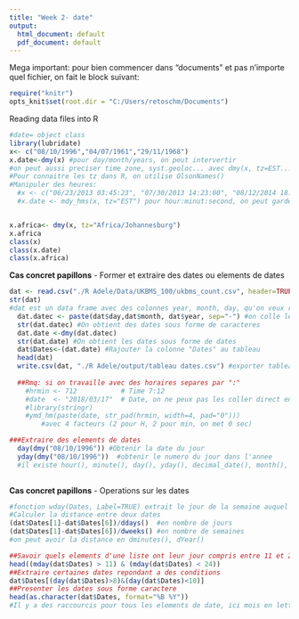 ```yaml
---
title: "Week 2- date"
output:
  html_document: default
  pdf_document: default
---
```


Mega important: pour bien commencer dans "documents" et pas n'importe quel fichier, on fait le block suivant:
```r
require("knitr")
opts_knit$set(root.dir = "C:/Users/retoschm/Documents")
```
Reading data files into R
```r
#date= object class
library(lubridate)
x<- c("08/10/1996","04/07/1961","29/11/1968")
x.date<-dmy(x) #pour day/month/years, on peut intervertir
#on peut aussi preciser time zone, syst.geoloc... avec dmy(x, tz=EST...)
#Pour connaitre les tz dans R, on utilise OlsonNames()
#Manipuler des heures:
  #x <- c("06/23/2013 03:45:23", "07/30/2013 14:23:00", "08/12/2014 18:01:59")
  #x.date <- mdy_hms(x, tz="EST") pour hour:minut:second, on peut garder h, hm...


x.africa<- dmy(x, tz="Africa/Johannesburg")
x.africa
class(x)
class(x.date)
class(x.africa)
```

**Cas concret papillons** - Former et extraire des dates ou elements de dates
```r
dat <- read.csv("./R Adele/Data/UKBMS_100/ukbms_count.csv", header=TRUE)
str(dat)
#dat est un data frame avec des colonnes year, month, day, qu'on veux rassembler
  dat.datec <- paste(dat$day,dat$month, dat$year, sep="-") #on colle les contenus des colonnes
  str(dat.datec) #On obtient des dates sous forme de caracteres
  dat.date <-dmy(dat.datec)
  str(dat.date) #On obtient les dates sous forme de dates
  dat$Dates<-(dat.date) #Rajouter la colonne "Dates" au tableau
  head(dat)
  write.csv(dat, "./R Adele/output/tableau dates.csv") #exporter tableau dans fichiers
  
  ##Rmq: si on travaille avec des horaires separes par ":"
    #hrmin <- 712           # Time 7:12
    #date  <- "2018/03/17"  # Date, on ne peux pas les coller direct entre eux
    #library(stringr)
    #ymd_hm(paste(date, str_pad(hrmin, width=4, pad="0")))
        #avec 4 facteurs (2 pour H, 2 pour min, on met 0 sec)

###Extraire des elements de dates
  day(dmy("08/10/1996")) #Obtenir la date du jour
  yday(dmy("08/10/1996"))  #obtenir le numero du jour dans l'annee
  #il existe hour(), minute(), day(), yday(), decimal_date(), month(), year(), tz()
  
```

**Cas concret papillons** - Operations sur les dates
```r
#fonction wday(Dates, Label=TRUE) extrait le jour de la semaine auquel correspond une date (en chiffre si on enleve le label)
#Calculer la distance entre deux dates
(dat$Dates[1]-dat$Dates[6])/ddays()  #en nombre de jours
(dat$Dates[1]-dat$Dates[6])/dweeks() #en nombre de semaines
#on peut avoir la distance en dminutes(), dYear()

##Savoir quels elements d'une liste ont leur jour compris entre 11 et 24
head((mday(dat$Dates) > 11) & (mday(dat$Dates) < 24))
##Extraire certaines dates repondant a des conditions 
dat$Dates[(day(dat$Dates)>8)&(day(dat$Dates)<10)]
##Presenter les dates sous forme caractere
head(as.character(dat$Dates, format="%B %Y"))
#Il y a des raccourcis pour tous les elements de date, ici mois en lettres et annee

```